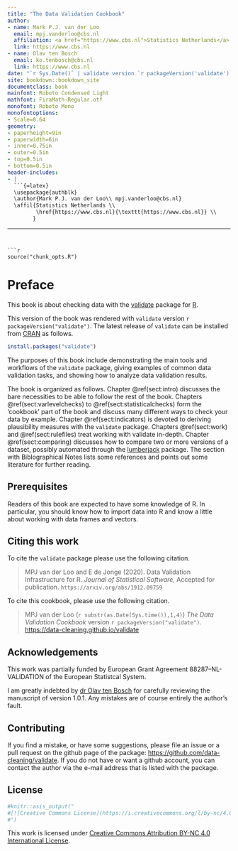 ```yaml
--- 
title: "The Data Validation Cookbook"
author:
- name: Mark P.J. van der Loo
  email: mpj.vanderloo@cbs.nl
  affiliation: <a href="https://www.cbs.nl">Statistics Netherlands</a>
  link: https://www.cbs.nl
- name: Olav ten Bosch
  email: ko.tenbosch@cbs.nl
  link: https://www.cbs.nl
date: "`r Sys.Date()` | validate version `r packageVersion('validate')`"
site: bookdown::bookdown_site
documentclass: book
mainfont: Roboto Condensed Light
mathfont: FiraMath-Regular.otf
monofont: Roboto Mono
monofontoptions:
- Scale=0.64
geometry:
- paperheight=9in
- paperwidth=6in
- inner=0.75in
- outer=0.5in
- top=0.5in
- bottom=0.5in
header-includes:
- |
  ```{=latex}
  \usepackage{authblk}
  \author{Mark P.J. van der Loo\\ mpj.vanderloo@cbs.nl}
  \affil{Statistics Netherlands \\
         \href{https://www.cbs.nl}{\texttt{https://www.cbs.nl}} \\
        }
  ```
---
```


```r
source("chunk_opts.R")
```


# Preface {-}

This book is about checking data with the
[validate](https://cran.r-project.org/package=validate) package for
[R](https://www.r-project.org). 

This version of the book was rendered with `validate` version 
`r packageVersion("validate")`.  The latest release of `validate` can be installed
from [CRAN](https://cran.r-project.org) as follows.
```r
install.packages("validate")
```

The purposes of this book include demonstrating the main tools and workflows of
the `validate` package, giving examples of common data validation tasks, and
showing how to analyze data validation results.

The book is organized as follows. Chapter \@ref(sect:intro) discusses the bare
necessities to be able to follow the rest of the book. Chapters
\@ref(sect:varlevelchecks) to \@ref(sect:statisticalchecks) form the 'cookbook'
part of the book and discuss many different ways to check your data by example.
Chapter \@ref(sect:indicators) is devoted to deriving plausibility measures
with the `validate` package.  Chapters \@ref(sect:work) and
\@ref(sect:rulefiles) treat working with validate in-depth. Chapter
\@ref(sect:comparing) discusses how to compare two or more versions of a
dataset, possibly automated through the
[lumberjack](https://cran.r-project.org/package=lumberjack) package.  The
section with Biblographical Notes lists some references and points out some
literature for further reading.


## Prerequisites {-}

Readers of this book are expected to have some knowledge of R. In particular,
you should know how to import data into R and know a little about working with
data frames and vectors.

## Citing this work {-}

To cite the `validate` package please use the following citation.

> MPJ van der Loo and E de Jonge (2020). Data Validation Infrastructure for
> R. _Journal of Statistical Software_, Accepted for publication. 
> `https://arxiv.org/abs/1912.09759`

To cite this cookbook, please use the following citation.

> MPJ van der Loo (`r substr(as.Date(Sys.time()),1,4)`) _The Data Validation Cookbook_
> version `r packageVersion("validate")`. [https://data-cleaning.github.io/validate](http://data-cleaning.github.io/validate/)


## Acknowledgements {-}

This work was partially funded by European Grant Agreement 88287--NL-VALIDATION
of the European Statistcal System.

I am greatly indebted by [dr Olav ten Bosch](https://github.com/donthebike) for
carefully reviewing the manuscript of version 1.0.1. Any mistakes are of course
entirely the author's fault. 


## Contributing {-}

If you find a mistake, or have some suggestions, please file an issue or a pull
request on the github page of the package:
[https://github.com/data-cleaning/validate](https://github.com/data-cleaning/validate).
If you do not have or want a github account, you can contact the author via the
e-mail address that is listed with the package.


## License {-}

```r
#knitr::asis_output("
#[![Creative Commons License](https://i.creativecommons.org/l/by-nc/4.0/88x31.png)](https://creativecommons.org/licenses/by/4.0/)
#")
```

This work is licensed under [Creative Commons Attribution BY-NC 4.0 International License](https://creativecommons.org/licenses/by-nc/4.0/).



